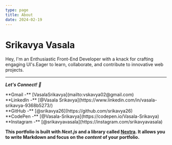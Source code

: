 ```yaml
---
type: page
title: About
date: 2024-02-19
---
```


# Srikavya Vasala

Hey, I'm an Enthusiastic Front-End Developer with a knack for crafting engaging UI's.Eager to learn, collaborate, and contribute to innovative web projects.

---
 ***Let's Connect! 🤝***
<div>
  **Gmail -** [VasalaSrikavya](mailto:vskavya02@gmail.com)
<br />
**LinkedIn -** [@Vasala Srikavya](https://www.linkedin.com/in/vasala-srikavya-9368b5273/)
<br />
  **GitHub -** [@srikavya26](https://github.com/srikavya26)
  <br />
  **CodePen -** [@Vasala-Srikavya](https://codepen.io/Vasala-Srikavya)
  <br />
  **Instagram -** [@srikavyavasala](https://instagram.com/srikavyavasala)
  <br />

  **This portfolio is built with ***Next.js*** and a library called [Nextra](https://nextra.vercel.app/). It allows you to write Markdown and focus on the _content_ of your portfolio.**
</div>

